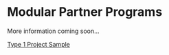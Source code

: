 # Modular Partner Programs 


More information coming soon...


[Type 1 Project Sample](https://pathintegral0.notion.site/pathintegral0/HEX-5de0fcdaba9b4e3985b1bfd857a4a6d1)
